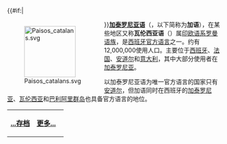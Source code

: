{{#if:{{{image}}}|<div style="float:left;margin-right:1em">[[Image:Paisos_catalans.svg|120px]]
</div>}}'''[[加泰罗尼亚语|加泰罗尼亚语]]'''（{{lang|ca|Català}}，以下简称为'''加语'''），在某些地区又称'''瓦伦西亚语'''（{{lang|ca|Valencià}}）属[[印欧语系|印欧语系]][[罗曼语族|罗曼语族]]，是[[西班牙|西班牙]][[官方语言|官方语言]]之一。约有12,000,000使用人口。主要位于[[西班牙|西班牙]]、[[法国|法国]]、[[安道尔|安道尔]]和[[意大利|意大利]]，其中大部分使用者在[[加泰罗尼亚|加泰罗尼亚]]。

以加泰罗尼亚语为唯一官方语言的国家只有[[安道尔|安道尔]]，但加语同时在西班牙的[[加泰罗尼亚|加泰罗尼亚]]、[[瓦伦西亚|瓦伦西亚]]和[[巴利阿里群岛|巴利阿里群岛]]也具备官方语言的地位。
{| class="noprint" width="100%"  border="0" style="padding: 0; margin: 0; background-color:transparent"
|-
|<div style="text-align:left;">'''[[Portal:语言/Selected_language|...存档]]'''</div>||
 <div style="text-align:right;margin-right:10px;margin-bottom:4px;">
'''[[加泰罗尼亚语|更多...]]'''
 </div >
|}